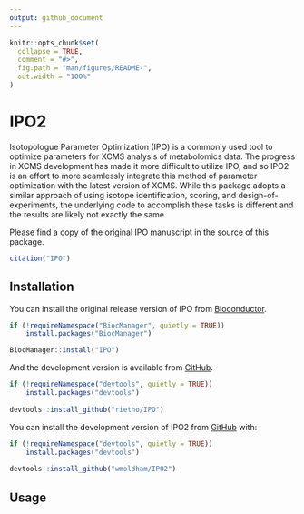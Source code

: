 ```yaml
---
output: github_document
---
```


<!-- README.md is generated from README.Rmd. Please edit that file -->

```r
knitr::opts_chunk$set(
  collapse = TRUE,
  comment = "#>",
  fig.path = "man/figures/README-",
  out.width = "100%"
)
```

# IPO2

<!-- badges: start -->
<!-- badges: end -->

Isotopologue Parameter Optimization (IPO) is a commonly used tool to optimize parameters for XCMS analysis of metabolomics data. The progress in XCMS development has made it more difficult to utilize IPO, and so IPO2 is an effort to more seamlessly integrate this method of parameter optimization with the latest version of XCMS. While this package adopts a similar approach of using isotope identification, scoring, and design-of-experiments, the underlying code to accomplish these tasks is different and the results are likely not exactly the same. 

Please find a copy of the original IPO manuscript in the source of this package. 

```r
citation("IPO")
```


## Installation

You can install the original release version of IPO from [Bioconductor](https://www.bioconductor.org/packages/release/bioc/html/IPO.html). 

``` r
if (!requireNamespace("BiocManager", quietly = TRUE))
    install.packages("BiocManager")

BiocManager::install("IPO")
```

And the development version is available from [GitHub](https://github.com/rietho/IPO). 

``` r
if (!requireNamespace("devtools", quietly = TRUE))
    install.packages("devtools")
    
devtools::install_github("rietho/IPO")
```

You can install the development version of IPO2 from [GitHub](https://github.com/rietho/IPO2) with:

``` r
if (!requireNamespace("devtools", quietly = TRUE))
    install.packages("devtools")
    
devtools::install_github("wmoldham/IPO2")
```

## Usage


